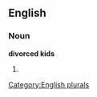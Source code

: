 
==English==

===Noun===
'''divorced kids'''

# {{plural of|[[divorced kid]]}}

[[Category:English plurals]]